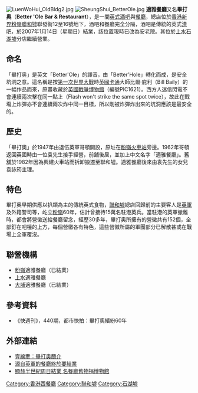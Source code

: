 [[File:LuenWoHui_OldBldg2.jpg|thumb]]
[[File:SheungShui_BetterOle.jpg|thumb]]
'''適雅餐廳'''又名'''畢打奥'''（'''Better 'Ole Bar & Restaurant'''），是一間[[英國|英式]][[酒吧|酒吧]]與[[餐廳|餐廳]]，總店位於[[香港|香港]][[新界|新界]][[粉嶺|粉嶺]][[聯和墟|聯和墟]]聯發街12至16號地下，酒吧和餐廳完全分隔，酒吧是傳統的英式[[清吧|清吧]]，於2007年1月14日（星期日）結業，該位置現時已改為安老院。其位於[[上水|上水]][[石湖墟|石湖墟]]分店繼續營業。

== 命名 ==
「畢打奥」是英文「Better'Ole」的譯音，由「Better'Hole」轉化而成，是安全坑洞之意。這名稱是按[[第一次世界大戰|第一次世界大戰]]時[[英國|英國]][[卡通|卡通]]大師比爾·庇利（Bill Baily）的一幅作品而來，原畫收藏於[[英國戰爭博物館|英國戰爭博物館]]（編號PIC1621）。西方人迷信閃電不會連續兩次擊在同一點上（Flash won't strike the same spot twice），故此在戰塲上炸彈亦不會連續兩次炸中同一目標，所以剛被炸彈炸出來的坑洞應該是最安全的。

== 歷史 ==
「畢打奧」於1947年由退伍英軍哥頓開設，原址在[[粉嶺火車站|粉嶺火車站]]旁邊。1962年哥頓返回英國時由一位袁先生接手經營，前舖後居，並加上中文名字「適雅餐廳」。舊舖於1982年因為興建火車站而拆卸搬遷至聯和墟。適雅餐廳後來由袁先生的女兒袁詠筠主理。

== 特色 ==
畢打奥早期供應以扒類為主的傳統英式食物，[[聯和墟|聯和墟]]總店回歸前的主要客人是[[英軍|英軍]]及外籍警司等，屹立[[粉嶺|粉嶺]]60年，估計曾接待15萬名駐港英兵。當駐港的英軍撤離時，都會將營徽送給餐廳留念，經歷30多年，畢打奥所擁有的營徽共有152個，全部釘在吧檯的上方，每個營徽各有特色，這些營徽所屬的軍團部分已解散甚或在戰場上全軍覆沒。

== 聯營機構 ==
* [[粉嶺|粉嶺]]適雅餐廳（已結業）
* [[上水|上水]]適雅餐廳
* [[大埔_(香港)|大埔]]適雅餐廳（已結業）
<!--
尚待查證
* [[大埔_(香港)|大埔]]畢打奧卡拉OK（已結業）
* [[深圳|深圳]]春风毕打奥Disco & Club
-->

== 參考資料 ==
* 《快週刊》，440期，都市快拍：畢打奧繽紛60年

== 外部連結 ==
* [https://web.archive.org/web/20070311091838/http://www.one-forum.com/viewthread.php?tid=209&fpage=1&highlight= 壹線牽：畢打奥簡介]
* [https://web.archive.org/web/20070311033335/http://www1.appledaily.atnext.com/template/apple/art_main.cfm?iss_id=20070116&sec_id=4104&subsec_id=15337&art_id=6719888 源自英軍的餐廳終於要結業]
* [http://the-sun.on.cc/channels/news/20070108/20070108015926_0000.html 顯赫半世紀周日結業 名餐廳舊物捐博物館]

[[Category:香港西餐廳|Category:香港西餐廳]]
[[Category:聯和墟|Category:聯和墟]]
[[Category:石湖墟|Category:石湖墟]]